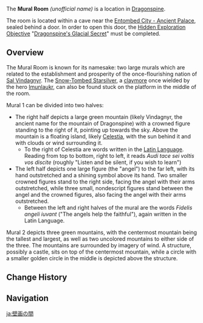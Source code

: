 {{Location Infobox
|image        = <gallery>
Sal Vindagnyr Mural 1.png|Mural 1
Sal Vindagnyr Mural 2.png|Mural 2
</gallery>
|type         = Point of Interest
|region       = Mondstadt
|area         = Dragonspine
}}
The '''Mural Room''' ''(unofficial name)'' is a location in [[Dragonspine]].

The room is located within a cave near the [[Entombed City - Ancient Palace]], sealed behind a door. In order to open this door, the [[Hidden Exploration Objective]] "[[Dragonspine's Glacial Secret]]" must be completed.

==Overview==
The Mural Room is known for its namesake: two large murals which are related to the establishment and prosperity of the once-flourishing nation of [[Sal Vindagnyr]]. The [[Snow-Tombed Starsilver]], a [[claymore]] once wielded by the hero [[Imunlaukr]], can also be found stuck on the platform in the middle of the room.

Mural 1 can be divided into two halves:
*The right half depicts a large green mountain (likely Vindagnyr, the ancient name for the mountain of Dragonspine) with a crowned figure standing to the right of it, pointing up towards the sky. Above the mountain is a floating island, likely [[Celestia]], with the sun behind it and with clouds or wind surrounding it.
**To the right of Celestia are words written in the [[Latin Language]]. Reading from top to bottom, right to left, it reads ''Audi tace sei voltis vos discite'' (roughly "Listen and be silent, if you wish to learn")
*The left half depicts one large figure (the "angel") to the far left, with its hand outstretched and a shining symbol above its hand. Two smaller crowned figures stand to the right side, facing the angel with their arms outstretched, while three small, nondescript figures stand between the angel and the crowned figures, also facing the angel with their arms outstretched.
**Between the left and right halves of the mural are the words ''Fidelis angeli iuvant'' ("The angels help the faithful"), again written in the Latin Language.

Mural 2 depicts three green mountains, with the centermost mountain being the tallest and largest, as well as two uncolored mountains to either side of the three. The mountains are surrounded by imagery of wind. A structure, possibly a castle, sits on top of the centermost mountain, while a circle with a smaller golden circle in the middle is depicted above the structure.

==Change History==
{{Change History|1.2}}

==Navigation==
{{PoI Navbox|Mondstadt}}

[[ja:壁画の間]]